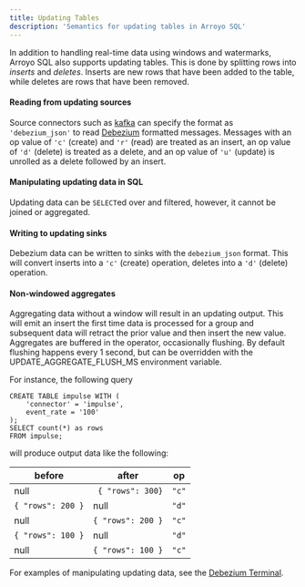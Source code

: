 ```yaml
---
title: Updating Tables
description: 'Semantics for updating tables in Arroyo SQL'
---
```


In addition to handling real-time data using windows and watermarks, 
Arroyo SQL also supports updating tables. This is done by splitting rows into _inserts_ and _deletes_.
Inserts are new rows that have been added to the table, while deletes are rows that have been removed.

#### Reading from updating sources
Source connectors such as [kafka](/connectors/kafka) can specify the format as `'debezium_json'` to read [Debezium](https://debezium.io/)
formatted messages. Messages with an op value of `'c'` (create) and `'r'` (read) are treated as an insert,
an op value of `'d'` (delete) is treated as a delete, 
and an op value of `'u'` (update) is unrolled as a delete followed by an insert.

#### Manipulating updating data in SQL
Updating data can be `SELECT`ed over and filtered, however, it cannot be joined or aggregated.

#### Writing to updating sinks
Debezium data can be written to sinks with the `debezium_json` format. 
This will convert inserts into a `'c'` (create) operation, deletes into a `'d'` (delete) operation.

#### Non-windowed aggregates
Aggregating data without a window will result in an updating output. 
This will emit an insert the first time data is processed for a group and subsequent data 
will retract the prior value and then insert the new value.
Aggregates are buffered in the operator, occasionally flushing. By default flushing happens every 1 second,
but can be overridden with the UPDATE_AGGREGATE_FLUSH_MS environment variable.

For instance, the following query
```
CREATE TABLE impulse WITH (
    'connector' = 'impulse',
    event_rate = '100'
);
SELECT count(*) as rows
FROM impulse;
```
will produce output data like the following:

|before | after | op |
|-------|-------|----|
|null |` { "rows": 300}`| `"c"`|
|`{ "rows": 200 }`| null | `"d"`|
|null |	`{ "rows": 200 }`|	`"c"`|
|`{ "rows": 100 }`| null | `"d"`|
|null |`{ "rows": 100 }`| `"c"`|


For examples of manipulating updating data, see the [Debezium Terminal](/tutorial/debezium).